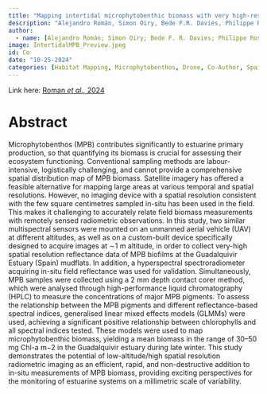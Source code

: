```yaml
---
title: "Mapping intertidal microphytobenthic biomass with very high-resolution remote sensing imagery in an estuarine system."
description: "Alejandro Román, Simon Oiry, Bede F.R. Davies, Philippe Rosa, Pierre Gernez, Antonio Tovar-Sánchez, Gabriel Navarro, Vona Méléder & Laurent Barillé"
author:
  - name: [Alejandro Román; Simon Oiry; Bede F. R. Davies; Philippe Rosa; Pierre Gernez; Antonio Tovar-Sánchez; Gabriel Navarro; Vona Méléder; Laurent Barillé]
image: IntertidalMPB_Preview.jpeg
id: Co
date: "10-25-2024"
categories: [Habitat Mapping, Microphytobenthos, Drone, Co-Author, Spain]
---
```


Link here: [Roman *et al.,* 2024](https://doi.org/10.1016/j.scitotenv.2024.177025)

# Abstract

Microphytobenthos (MPB) contributes significantly to estuarine primary production, so that quantifying its biomass is crucial for assessing their ecosystem functioning. Conventional sampling methods are labour-intensive, logistically challenging, and cannot provide a comprehensive spatial distribution map of MPB biomass. Satellite imagery has offered a feasible alternative for mapping large areas at various temporal and spatial resolutions. However, no imaging device with a spatial resolution consistent with the few square centimetres sampled in-situ has been used in the field. This makes it challenging to accurately relate field biomass measurements with remotely sensed radiometric observations. In this study, two similar multispectral sensors were mounted on an unmanned aerial vehicle (UAV) at different altitudes, as well as on a custom-built device specifically designed to acquire images at ∼1 m altitude, in order to collect very-high spatial resolution reflectance data of MPB biofilms at the Guadalquivir Estuary (Spain) mudflats. In addition, a hyperspectral spectroradiometer acquiring in-situ field reflectance was used for validation. Simultaneously, MPB samples were collected using a 2 mm depth contact corer method, which were analysed through high-performance liquid chromatography (HPLC) to measure the concentrations of major MPB pigments. To assess the relationship between the MPB pigments and different reflectance-based spectral indices, generalised linear mixed effects models (GLMMs) were used, achieving a significant positive relationship between chlorophylls and all spectral indices tested. These models were used to map microphytobenthic biomass, yielding a mean biomass in the range of 30–50 mg Chl-a m−2 in the Guadalquivir estuary during late winter. This study demonstrates the potential of low-altitude/high spatial resolution radiometric imaging as an efficient, rapid, and non-destructive addition to in-situ measurements of MPB biomass, providing exciting perspectives for the monitoring of estuarine systems on a millimetric scale of variability.
